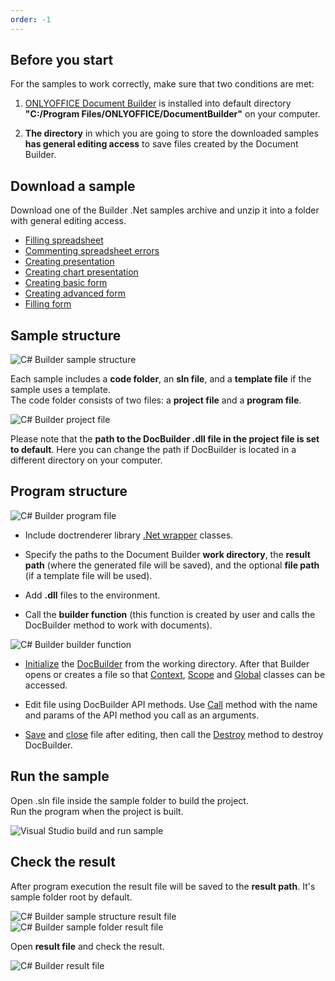 ```yaml
---
order: -1
---
```

## Before you start

For the samples to work correctly, make sure that two conditions are met:

1. [ONLYOFFICE Document Builder](https://www.onlyoffice.com/download-builder.aspx?utm_source=api) is installed into default directory **"C:/Program Files/ONLYOFFICE/DocumentBuilder"** on your computer.

2. **The directory** in which you are going to store the downloaded samples **has general editing access** to save files created by the Document Builder.

## Download a sample

Download one of the Builder .Net samples archive and unzip it into a folder with general editing access.

* [Filling spreadsheet](https://api.teamlab.info:443/app_data/docbuilder/csharp-samples/FillingSpreadsheet.zip)
* [Commenting spreadsheet errors](https://api.teamlab.info:443/app_data/docbuilder/csharp-samples/CommentingErrors.zip)
* [Creating presentation](https://api.teamlab.info:443/app_data/docbuilder/csharp-samples/CreatingPresentation.zip)
* [Creating chart presentation](https://api.teamlab.info:443/app_data/docbuilder/csharp-samples/CreatingChartPresentation.zip)
* [Creating basic form](https://api.teamlab.info:443/app_data/docbuilder/csharp-samples/CreatingBasicForm.zip)
* [Creating advanced form](https://api.teamlab.info:443/app_data/docbuilder/csharp-samples/CreatingAdvancedForm.zip)
* [Filling form](https://api.teamlab.info:443/app_data/docbuilder/csharp-samples/FillingForm.zip)

## Sample structure

![C# Builder sample structure](/content/img/docbuilder/csharp/sample_structure.png)

Each sample includes a **code folder**, an **sln file**, and a **template file** if the sample uses a template.\
The code folder consists of two files: a **project file** and a **program file**.

![C# Builder project file](/content/img/docbuilder/csharp/project_file.png)

Please note that the **path to the DocBuilder .dll file in the project file is set to default**. Here you can change the path if DocBuilder is located in a different directory on your computer.

## Program structure

![C# Builder program file](/content/img/docbuilder/csharp/program_file.png)

* Include doctrenderer library [.Net wrapper](/docbuilder/integrationapi/net) classes.

* Specify the paths to the Document Builder **work directory**, the **result path** (where the generated file will be saved), and the optional **file path** (if a template file will be used).

* Add **.dll** files to the environment.

* Call the **builder function** (this function is created by user and calls the DocBuilder method to work with documents).

![C# Builder builder function](/content/img/docbuilder/csharp/builder_function.png)

* [Initialize](/docbuilder/integrationapi/net/cdocbuilder/initialize) the [DocBuilder](/docbuilder/integrationapi/net/cdocbuilder) from the working directory. After that Builder opens or creates a file so that [Context](/docbuilder/integrationapi/net/cdocbuildercontext), [Scope](/docbuilder/integrationapi/net/cdocbuildercontext/createscope) and [Global](/docbuilder/integrationapi/net/cdocbuildercontext/getglobal) classes can be accessed.

* Edit file using DocBuilder API methods. Use [Call](/docbuilder/integrationapi/net/cdocbuildervalue/call) method with the name and params of the API method you call as an arguments.

* [Save](/docbuilder/integrationapi/net/cdocbuilder/savefile) and [close](/docbuilder/integrationapi/net/cdocbuilder/closefile) file after editing, then call the [Destroy](/docbuilder/integrationapi/net/cdocbuilder/destroy) method to destroy DocBuilder.

## Run the sample

Open .sln file inside the sample folder to build the project.\
Run the program when the project is built.

![Visual Studio build and run sample](/content/img/docbuilder/csharp/build_and_run.png)

## Check the result

After program execution the result file will be saved to the **result path**. It's sample folder root by default.

![C# Builder sample structure result file](/content/img/docbuilder/csharp/sample_structure_after.png) ![C# Builder sample folder result file](/content/img/docbuilder/csharp/folder_root_after.png)

Open **result file** and check the result.

![C# Builder result file](/content/img/docbuilder/csharp/result_file.png)

